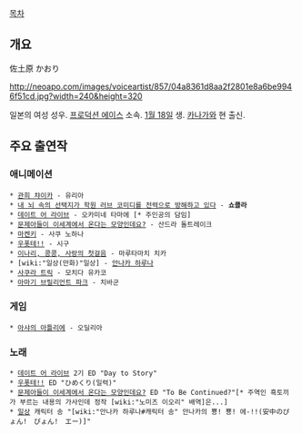 [[목차]]
== 개요 ==
佐土原 かおり

http://neoapo.com/images/voiceartist/857/04a8361d8aa2f2801e8a6be9946f51cd.jpg?width=240&height=320

일본의 여성 성우. [[프로덕션 에이스]] 소속. [[1월 18일]] 생. [[카나가와]] 현 출신.

== 주요 출연작 ==
=== 애니메이션 ===
 * [[관희 챠이카]] - 유리아
 * [[내뇌속의선택지가학원러브코미디를전력으로방해하고있다|내 뇌 속의 선택지가 학원 러브 코미디를 전력으로 방해하고 있다]] - '''쇼콜라'''
 * [[데이트 어 라이브]] - 오카미네 타마에 [* 주인공의 담임]
 * [[문제아들이 이세계에서 온다는 모양인데요?]] - 산드라 돌트레이크
 * [[마켄키]] - 사쿠 노하나
 * [[우폿테!!]] - 시구
 * [[이나리, 콩콩, 사랑의 첫걸음]] - 마루타마치 치카
 * [wiki:"일상(만화)"일상] - [[안나카 하루나]]
 * [[사쿠라 트릭]] - 모치다 유카코
 * [[아마기 브릴리언트 파크]] - 치바군

=== 게임 ===
 * [[아샤의 아틀리에]] - 오딜리아

=== 노래 ===
 * [[데이트 어 라이브]] 2기 ED "Day to Story"
 * [[우폿테!!]] ED "ひめくり(일력)"
 * [[문제아들이 이세계에서 온다는 모양인데요?]] ED "To Be Continued?"[* 주역인 흑토끼가 부르는 내용의 가사인데 정작 [wiki:"노미즈 이오리" 배역]은...]
 * [[일상]] 캐릭터 송 "[wiki:"안나카 하루나#캐릭터 송" 안나카의 뿅! 뿅! 에-!!(安中のぴょん!　ぴょん!　エー)]"
